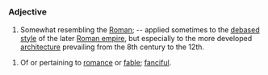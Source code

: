 =={{En}}==
===Adjective===
# Somewhat resembling the [[Roman]]; -- applied sometimes to the [[debased]] [[style]] of the later [[Roman empire]], but especially to the more developed [[architecture]] prevailing from the 8th century to the 12th.

# Of or pertaining to [[romance]] or [[fable]]; [[fanciful]].